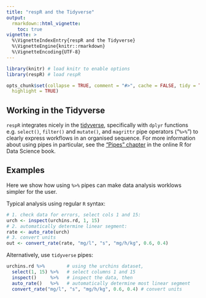 ```yaml
---
title: "respR and the Tidyverse"
output: 
  rmarkdown::html_vignette:
    toc: true
vignette: >
  %\VignetteIndexEntry{respR and the Tidyverse}
  %\VignetteEngine{knitr::rmarkdown}
  %\VignetteEncoding{UTF-8}
---
```


```r
library(knitr) # load knitr to enable options
library(respR) # load respR

opts_chunk$set(collapse = TRUE, comment = "#>", cache = FALSE, tidy = TRUE, 
  highlight = TRUE)
```

## Working in the Tidyverse

`respR` integrates nicely in the [tidyverse](https://www.tidyverse.org/), specifically with `dplyr` functions e.g. `select()`, `filter()` and `mutate()`, and `magrittr` pipe operators ("`%>%`") to clearly express workflows in an organised sequence. For more information about using pipes in particular, see the ["Pipes" chapter](http://r4ds.had.co.nz/pipes.html) in the online R for Data Science book.

## Examples

Here we show how using `%>%` pipes can make data analysis worklows simpler for the user.

Typical analysis using regular `R` syntax:
```r
# 1. check data for errors, select cols 1 and 15:
urch <- inspect(urchins.rd, 1, 15) 
# 2. automatically determine linear segment:
rate <- auto_rate(urch)
# 3. convert units
out <- convert_rate(rate, "mg/l", "s", "mg/h/kg", 0.6, 0.4)
```

Alternatively, use `tidyverse` pipes:
```r
urchins.rd %>%        # using the urchins dataset,
  select(1, 15) %>%   # select columns 1 and 15
  inspect()     %>%   # inspect the data, then
  auto_rate()   %>%   # automatically determine most linear segment
  convert_rate("mg/l", "s", "mg/h/kg", 0.6, 0.4) # convert units

```
